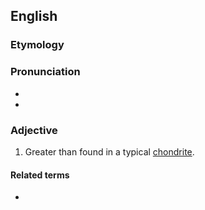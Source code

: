 ==English==

===Etymology===
{{prefix|super|chondritic|lang=en}}

===Pronunciation===
* {{IPA|supɚkɑnˈdɹɪtɪk|lang=en}}
* {{rhymes|ɪtɪk|lang=en}}

===Adjective===
{{en-adj|-}}

# {{label|en|planetology|of an elemental ratio}} Greater than found in a typical [[chondrite]].

====Related terms====
* {{l|en|subchondritic}}